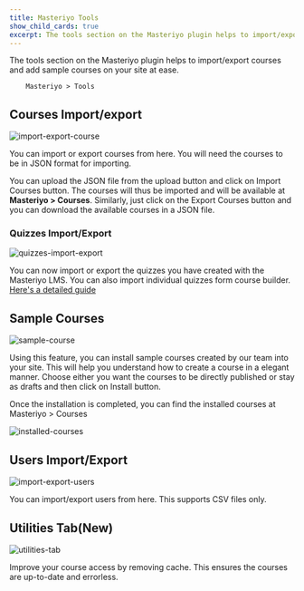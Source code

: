 ```yaml
---
title: Masteriyo Tools
show_child_cards: true
excerpt: The tools section on the Masteriyo plugin helps to import/export courses and add sample courses on your site at ease.
---
```


The tools section on the Masteriyo plugin helps to import/export courses and add sample courses on your site at ease.

        Masteriyo > Tools

## Courses Import/export

![import-export-course](https://github.com/Masteriyo/masteriyo-docs/assets/75772539/a31f51aa-ea86-4eb8-b5dc-fad8247e4586)

You can import or export courses from here. You will need the courses to be in JSON format for importing.

You can upload the JSON file from the upload button and click on Import Courses button. The courses will thus be imported and will be available at **Masteriyo > Courses**.
Similarly, just click on the Export Courses button and you can download the available courses in a JSON file.

### Quizzes Import/Export

![quizzes-import-export](https://github.com/Masteriyo/masteriyo-docs/assets/75772539/d2be1cac-16c7-4df5-9a09-c35366c0cf95)

You can now import or export the quizzes you have created with the Masteriyo LMS. You can also import individual quizzes form course builder. [Here's a detailed guide](https://docs.masteriyo.com/course-creation/advanced-quiz-creation )

## Sample Courses

![sample-course](https://github.com/Masteriyo/masteriyo-docs/assets/75772539/0e9a15bd-669f-4c76-83fa-72cb91f65f33)

Using this feature, you can install sample courses created by our team into your site. This will help you understand how to create a course in a elegant manner. Choose either you want the courses to be directly published or stay as drafts and then click on Install button.

Once the installation is completed, you can find the installed courses at Masteriyo > Courses

![installed-courses](https://github.com/Masteriyo/masteriyo-docs/assets/75772539/78abc061-c682-403b-8045-2dd6d5679364)

## Users Import/Export

![import-export-users](https://github.com/Masteriyo/masteriyo-docs/assets/75772539/d4e3165e-6c4e-4fda-ae01-0c1b03d47ad5)

You can import/export users from here. This supports CSV files only.

## Utilities Tab(New)

![utilities-tab](https://github.com/Masteriyo/masteriyo-docs/assets/75772539/95d50531-b9aa-44d4-b6ba-1a1e3dcee92e)

Improve your course access by removing cache. This ensures the courses are up-to-date and errorless.
